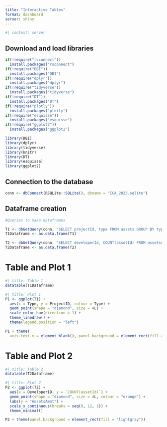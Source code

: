 ```yaml
---
title: "Interactive Tables"
format: dashboard
server: shiny
---
```


```r
#| context: server
```

## Download and load libraries

```r
if(!require("rsconnect"))
  install.packages("rsconnect")
if(!require("DBI"))
  install.packages("DBI")
if(!require("dplyr"))
  install.packages("dplyr")
if(!require("tidyverse"))
  install.packages("tidyverse")
if(!require("DT"))
  install.packages("DT")
if(!require("plotly"))
  install.packages("plotly")
if(!require("esquisse"))
  install.packages("esquisse")
if(!require("ggplot2"))
  install.packages("ggplot2")

library(DBI)
library(dplyr)
library(tidyverse)
library(knitr)
library(DT)
library(esquisse)
library(ggplot2)
```

## Connection to the database

```r
conn <- dbConnect(RSQLite::SQLite(), dbname = "ICA_2023.sqlite")
```

## Dataframe creation

```r
#Queries to make dataframes

T1 <- dbGetQuery(conn, "SELECT projectId, type FROM assets GROUP BY type;")
T1Dataframe <- as.data.frame(T1)

T2 <- dbGetQuery(conn, "SELECT developerId, COUNT(assetId) FROM assetsdevelopers GROUP BY developerId;")
T2Dataframe <- as.data.frame(T2)

```

# Table and Plot 1

```r
#| title: Table 1
datatable(T1Dataframe)
```
```r
#| title: Plot 1
P1 <- ggplot(T1) +
  aes(x = Type, y = ProjectID, colour = Type) +
  geom_point(shape = "diamond", size = 4L) +
  scale_color_hue(direction = 1) +
  theme_linedraw() +
  theme(legend.position = "left")

P1 + theme(
  axis.text.x = element_blank(), panel.background = element_rect(fill = "lightgray"))
```

# Table and Plot 2

```r
#| title: Table 2
datatable(T2Dataframe)
```
```r
#| title: Plot 2
P2 <- ggplot(T2) +
  aes(x = DeveloperID, y = `COUNT(assetId)`) +
  geom_point(shape = "diamond", size = 4L, colour = "orange") +
  labs(y = "AssetsAmnt") +
  scale_x_continuous(breaks = seq(0, 12, 1)) +
  theme_minimal()

P2 + theme(panel.background = element_rect(fill = "lightgray"))
```

